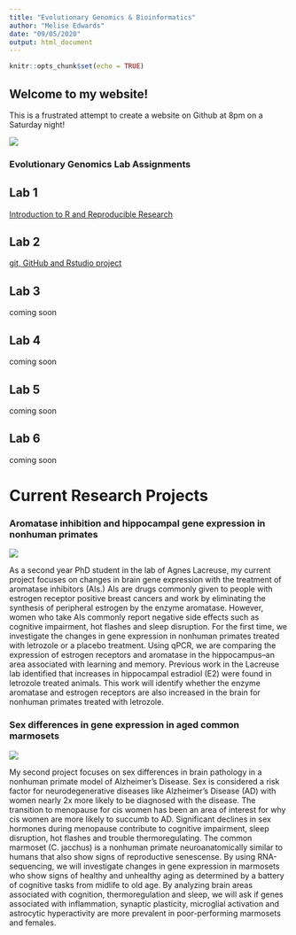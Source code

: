 ```yaml
---
title: "Evolutionary Genomics & Bioinformatics"
author: "Melise Edwards"
date: "09/05/2020"
output: html_document
---
```


```r
knitr::opts_chunk$set(echo = TRUE)
```

## Welcome to my website!

This is a frustrated attempt to create a website on Github at 8pm on a Saturday night! 

![](https://www.adventure-journal.com/wp-content/uploads/2019/03/MeliseEdwards04-by-Andrea-Sassenrath.jpg)

### Evolutionary Genomics Lab Assignments

## Lab 1

[Introduction to R and Reproducible Research](lab1.html)

## Lab 2

[git, GitHub and Rstudio project](lab2.html)

## Lab 3

coming soon

## Lab 4

coming soon 

## Lab 5 

coming soon 

## Lab 6 

coming soon 


# Current Research Projects

### Aromatase inhibition and hippocampal gene expression in nonhuman primates 

![](https://www.researchgate.net/profile/Ami_Raval/publication/51049654/figure/fig3/AS:667703576645641@1536204346495/Aromatase-enzyme-converts-testosterone-to-estradiol_W640.jpg) 

As a second year PhD student in the lab of Agnes Lacreuse, my current project focuses on changes in brain gene expression with the treatment of aromatase inhibitors (AIs.) AIs are drugs commonly given to people with estrogen receptor positive breast cancers and work by eliminating the synthesis of peripheral estrogen by the enzyme aromatase. However, women who take AIs commonly report negative side effects such as cognitive impairment, hot flashes and sleep disruption. For the first time, we investigate the changes in gene expression in nonhuman primates treated with letrozole or a placebo treatment. Using qPCR, we are comparing the expression of estrogen receptors and aromatase in the hippocampus--an area associated with learning and memory. Previous work in the Lacreuse lab identified that increases in hippocampal estradiol (E2) were found in letrozole treated animals. This work will identify whether the enzyme aromatase and estrogen receptors are also increased in the brain for nonhuman primates treated with letrozole. 


### Sex differences in gene expression in aged common marmosets 

![](https://t4.ftcdn.net/jpg/01/15/89/73/240_F_115897352_7KUjZdDPnJpBSUx4tSDEOzuguJPd4Nc1.jpg)

My second project focuses on sex differences in brain pathology in a nonhuman primate model of Alzheimer's Disease. Sex is considered a risk factor for neurodegenerative diseases like Alzheimer's Disease (AD) with women nearly 2x more likely to be diagnosed with the disease. The transition to menopause for cis women has been an area of interest for why cis women are more likely to succumb to AD. Significant declines in sex hormones during menopause contribute to cognitive impairment, sleep disruption, hot flashes and trouble thermoregulating. The common marmoset (C. jacchus) is a nonhuman primate neuroanatomically similar to humans that also show signs of reproductive senescense. By using RNA-sequencing, we will investigate changes in gene expression in marmosets who show signs of healthy and unhealthy aging as determined by a battery of cognitive tasks from midlife to old age. By analyzing brain areas associated with cognition, thermoregulation and sleep, we will ask if genes associated with inflammation, synaptic plasticity, microglial activation and astrocytic hyperactivity are more prevalent in poor-performing marmosets and females.  

